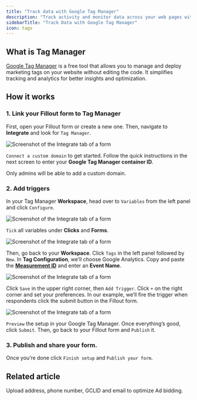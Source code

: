 ```yaml
---
title: "Track data with Google Tag Manager"
description: "Track activity and monitor data across your web pages with Google Tag Manager and Fillout forms. Check conversions and ROI through form responses in your website."
sidebarTitle: "Track Data with Google Tag Manager"
icon: tags
---
```


## What is Tag Manager

[Google Tag Manager](https://tagmanager.google.com/?ref=fillout-forms-help-article) is a free tool that allows you to manage and deploy marketing tags on your website without editing the code. It simplifies tracking and analytics for better insights and optimization.

## How it works

### 1. Link your Fillout form to Tag Manager

First, open your Fillout form or create a new one. Then, navigate to **Integrate** and look for `Tag Manager`.

<Frame>
  <img src="/images/Screenshot2025-02-18at2.18.58PM.png" alt="Screenshot of the Integrate tab of a form" />
</Frame>

`Connect a custom domain` to get started. Follow the quick instructions in the next screen to enter your **Google Tag Manager container ID**.

<Note>
 Only admins will be able to add a custom domain.
</Note>

### 2. Add triggers

In your Tag Manager **Workspace**, head over to `Variables` from the left panel and click `Configure`.

<Frame>
  <img src="/images/Screenshot2025-02-18at2.21.34PM.png" alt="Screenshot of the Integrate tab of a form" />
</Frame>

`Tick` all variables under **Clicks** and **Forms**.

<Frame>
  <img src="/images/Screenshot2024-08-28at5.08.24PM.png" alt="Screenshot of the Integrate tab of a form" />
</Frame>

Then, go back to your **Workspace**. Click `Tags` in the left panel followed by `New`. In **Tag Configuration**, we’ll choose Google Analytics. Copy and paste the [**Measurement ID**](https://support.google.com/analytics/answer/12270356?hl=en) and enter an **Event Name**.

<Frame>
  <img src="/images/Screenshot2024-08-28at5.28.05PM.png" alt="Screenshot of the Integrate tab of a form" />
</Frame>

Click `Save` in the upper right corner, then `Add Trigger`. Click `+` on the right corner and set your preferences. In our example, we’ll fire the trigger when respondents click the submit button in the Fillout form.

<Frame>
  <img src="/images/Screenshot2024-08-28at5.41.45PM.png" alt="Screenshot of the Integrate tab of a form" />
</Frame>

`Preview` the setup in your Google Tag Manager. Once everything’s good, click `Submit`. Then, go back to your Fillout form and `Publish` it.

### 3. Publish and share your form.

Once you’re done click `Finish setup` and `Publish your form`.

## Related article

<CardGroup cols={3}>
  <Card title="Track conversion date in Google Ads" href="/help/google-ads-conversions" icon="google-plus-g" iconType="regular" color="#FFC738">
Upload address, phone number, GCLID and email to optimize Ad bidding.
  </Card>
</CardGroup>
